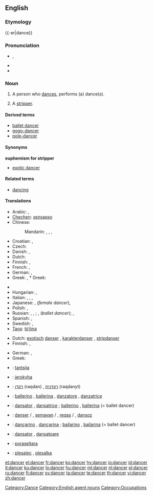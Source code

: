 ==English==

===Etymology===
{{-er|dance}}

===Pronunciation===
{{wikipedia}}
* {{a|UK}} {{IPA|/ˈdæns.ə(ɹ)/}}, {{SAMPA|/"d{ns.@(r)/}}
* {{audio|en-us-dancer.ogg|Audio (US)}}
* {{rhymes|ɑːnsə(r)}}

===Noun===
{{en-noun}}

# A person who [[dance]]s, performs (a) dance(s).
# {{euphemism}} A [[stripper]].

====Derived terms====
* [[ballet dancer]]
* [[gogo-dancer]]
* [[pole-dancer]]

====Synonyms====
'''euphemism for stripper'''
* [[exotic dancer]]

====Related terms====
* [[dancing]]

====Translations====
{{trans-top|person who dances}}
* Arabic: {{t|ar|راقص|m|tr=raaqiS|sc=Arab}},  {{t|ar|راقصة|f|tr=raaqiSa|sc=Arab}}
* [[Chechen]]: [[хелхархо]]
* Chinese:
*: Mandarin: {{t|zh|舞蹈家|tr=wǔdàojiā|sc=Hani}},  {{t|zh|舞蹈演員|sc=Hani}},  {{t|zh|舞蹈演员|tr=wǔdào-yǎnyuán|sc=Hani}},  {{t|zh|跳舞者|tr=tiàowǔ-zhě|sc=Hani}}
* Croatian: {{t|hr|plesač|m|alt=plèsāč}}, {{t|hr|plesačica|f|alt=plesàčica}}
* Czech: {{t-|cs|tanečník|m}}
* Danish: {{t-|da|danser|c}}, {{t-|da|danserinde|c}}
* Dutch: {{t+|nl|danser|m}}
* Finnish: {{t+|fi|tanssija}}, {{t+|fi|tanssijatar}}
* French: {{t+|fr|danseur|m}}, {{t+|fr|danseuse|f}}
* German: {{t-|de|Tänzer|m}}, {{t-|de|Tänzerin|f}}
* Greek: {{t+|el|χορευτής|m|tr=choreftís|sc=Grek}}, * Greek: {{t+|el|χορεύτρια|m|tr=choréftria|sc=Grek}}
{{trans-mid}}
* {{trreq|Hindi}}
* Hungarian: {{t+|hu|táncos|m}}, {{t+|hu|táncosnő|f}}
* Italian: {{t+|it|danzatore|m}},  {{t|it|ballerino|m}},  {{t|it|ballerina|f}},  {{t|it|danzatrice|f}}
* Japanese: {{t|ja|ダンサー|tr=dansā|sc=Jpan}},  {{t|ja|踊り子|tr=おどりこ, odoriko|sc=Jpan}} (''female dancer''),  {{t|ja|舞踊家|tr=ぶようか, buyōka|sc=Jpan}}
* Polish: {{t+|pl|tancerz|m}}, {{t-|pl|tancerka|f}}
* Russian: {{t|ru|танцор|m|tr=tancór|sc=Cyrl}}, {{t|ru|танцовщик|m|tr=tancóvščik|sc=Cyrl}}, {{t|ru|танцовщица|f|tr=tancóvščica|sc=Cyrl}}; {{t|ru|балерун|m|tr=balerún|sc=Cyrl}}, {{t+|ru|балерина|f|tr=balerína|sc=Cyrl}} (''ballet dancer''); {{t|ru|плясун|m|tr=pljasún|sc=Cyrl}}, {{t|ru|плясунья|f|tr=pljasún'ja|sc=Cyrl}}
* Spanish: {{t+|es|bailarín|m}}, {{t-|es|bailarina|f}}
* Swedish: {{t+|sv|dansare|c}}, {{t-|sv|dansös|c}}
* [[Taos]]: [[tò’óna]]
{{trans-bottom}}

{{trans-top|euphemism for stripper}}
* Dutch: [[exotisch]] [[danser]] {{m}}, [[karakterdanser]] {{m}}, [[stripdanser]] {{m}}
* Finnish: {{t+|fi|tanssija}}, {{t+|fi|tanssijatar}}
{{trans-mid}}
* German: {{t-|de|Tänzerin|f}}, {{t-|de|Tänzer|m}}
* Greek: {{t+|el|χορεύτρια|f|sc=Grek}}
{{trans-bottom}}

{{checktrans-top}}
* {{ttbc|Estonian}}: [[tantsija]]
* {{ttbc|Guaraní}}: [[jerokyha]]
* {{ttbc|Hebrew}}: [[רקדן]] (raqdan) {{m}}, [[רקדנית]] (raqdanyt) {{f}}
* {{ttbc|Italian}}: [[ballerino]] {{m}}, [[ballerina]] {{f}}, [[danzatore]] {{m}}, [[danzatrice]] {{f}}
* {{ttbc|Interlingua}}: [[dansator]] {{m}}, [[dansatrice]] {{f}}; [[ballerino]] {{m}}, [[ballerina]] {{f}} (= ballet dancer)
{{trans-mid}}
* {{ttbc|Kurdish}}: [[danser]] {{m}} / {{f}}, [[semavan]] {{m}} / {{f}}, [[reqas]] {{m}} / {{f}}, [[dansoz]] {{f}}
* {{ttbc|Portuguese}}: [[dançarino]] {{m}}, [[dançarina]] {{f}}; [[bailarino]] {{m}}, [[bailarina]] {{f}} (= ballet dancer)
* {{ttbc|Romanian}}: [[dansator]] {{m}}, [[dansatoare]] {{f}}
* {{ttbc|Tupinambá}}: [[poraseitara]]
* {{ttbc|Slovene}}: [[plesalec]] {{m}}, [[plesalka]] {{f}}
{{trans-bottom}}

{{anagrams:en/acdenr}}

[[Category:Dance]]
[[Category:English agent nouns]]
[[Category:Occupations]]

[[et:dancer]]
[[el:dancer]]
[[fr:dancer]]
[[ko:dancer]]
[[hy:dancer]]
[[io:dancer]]
[[id:dancer]]
[[it:dancer]]
[[ku:dancer]]
[[lo:dancer]]
[[hu:dancer]]
[[ml:dancer]]
[[nl:dancer]]
[[pl:dancer]]
[[ru:dancer]]
[[fi:dancer]]
[[sv:dancer]]
[[ta:dancer]]
[[te:dancer]]
[[th:dancer]]
[[vi:dancer]]
[[zh:dancer]]